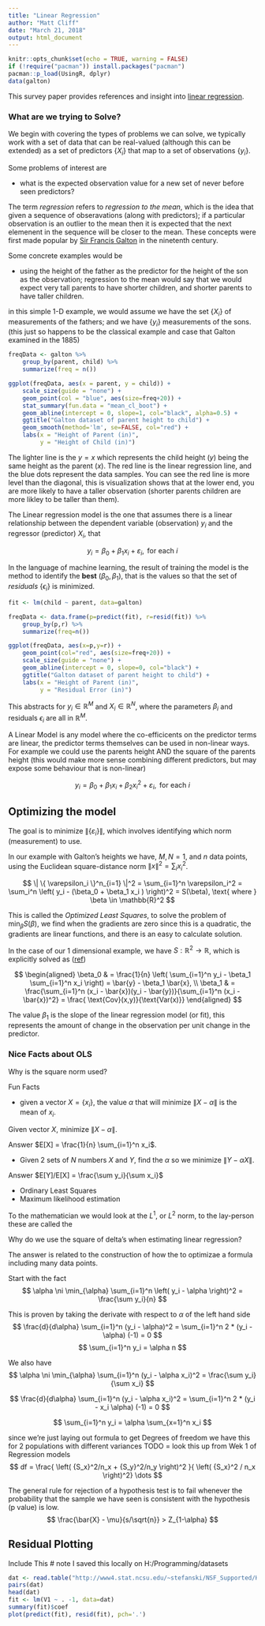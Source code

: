 ```yaml
---
title: "Linear Regression"
author: "Matt Cliff"
date: "March 21, 2018"
output: html_document
---
```


```r
knitr::opts_chunk$set(echo = TRUE, warning = FALSE)
if (!require("pacman")) install.packages("pacman")
pacman::p_load(UsingR, dplyr)
data(galton)
```


This survey paper provides references and insight into  [linear regression](https://en.wikipedia.org/wiki/Linear_regression).

### What are we trying to Solve?

We begin with covering the types of problems we can solve, we typically work with a set of data that can be real-valued (although this can be extended) as a set of predictors $\{ X_i \}$ that map to a set of observations $\{ y_i \}$.

Some problems of interest are

* what is the expected observation value for a new set of never before seen predictors?

The term *regression* refers to *regression to the mean*, which is the idea that given a sequence of obseravations (along with predictors); if a particular observation is an outlier to the mean then it is expected that the next elemenent in the sequence will be closer to the mean. These concepts were first made popular by [Sir Francis Galton](https://en.wikipedia.org/wiki/Sir_Francis_Galton) in the ninetenth century.

Some concrete examples would be

* using the height of the father as the predictor for the height of the son as the observation; regression to the mean would say that we would expect very tall parents to have shorter children, and shorter parents to have taller children.

in this simple 1-D example, we would assume we have the set $\{ X_i \}$ of measurements of the fathers; and we have $\{ y_i \}$ measurements of the sons. (this just so happens to be the classical example and case that Galton examined in the 1885)

```r

freqData <- galton %>%
    group_by(parent, child) %>%
    summarize(freq = n())

ggplot(freqData, aes(x = parent, y = child)) +
    scale_size(guide = "none") +
    geom_point(col = "blue", aes(size=freq+20)) +
    stat_summary(fun.data = "mean_cl_boot") +
    geom_abline(intercept = 0, slope=1, col="black", alpha=0.5) +
    ggtitle("Galton dataset of parent height to child") +
    geom_smooth(method='lm', se=FALSE, col="red") +
    labs(x = "Height of Parent (in)",
         y = "Height of Child (in)")


```


The lighter line is the $y=x$ which represents the child height ($y$) being the same height as the parent ($x$). The red line is the linear regression line, and the blue dots represent the data samples.  You can see the red line is more level than the diagonal, this is visualization shows that at the lower end, you are more likely to have a taller observation (shorter parents children are more likley to be taller than them).

The Linear regression model is the one that assumes there is a linear relationship between the dependent variable (observation) $y_i$ and the regressor (predictor) $X_i$, that

$$
y_i = \beta_0 + \beta_1 x_i + \varepsilon_i, \text{ for each } i
$$

In the language of machine learning, the result of training the model is the method to identify the **best** $( \beta_0, \beta_1 )$, that is the values so that the set of *residuals* $\{ \epsilon_i \}$ is minimized.


```r
fit <- lm(child ~ parent, data=galton)

freqData <- data.frame(p=predict(fit), r=resid(fit)) %>%
    group_by(p,r) %>%
    summarize(freq=n())

ggplot(freqData, aes(x=p,y=r)) +
    geom_point(col="red", aes(size=freq+20)) +
    scale_size(guide = "none") +
    geom_abline(intercept = 0, slope=0, col="black") +
    ggtitle("Galton dataset of parent height to child") +
    labs(x = "Height of Parent (in)",
         y = "Residual Error (in)")


```


This abstracts for $y_i \in \mathbb{R}^M$ and $X_i \in \mathbb{R}^N$,  where the parameters $\beta_i$ and residuals $\epsilon_i$ are all in $\mathbb{R}^M$.

A Linear Model is any model where the co-efficicents on the predictor terms are linear, the predictor terms themselves can be used in non-linear ways. For example we could use the parents height AND the square of the parents height (this would make more sense combining different predictors, but may expose some behaviour that is non-linear)

$$
y_i = \beta_0 + \beta_1 x_i + \beta_2 x_i^2 + \varepsilon_i, \text{ for each } i
$$

## Optimizing the model

The goal is to minimize $\| \{ \varepsilon_i \} \|$, which involves identifying which norm (measurement) to use.

In our example with Galton's heights we have, $M, N = 1$, and $n$ data points, using the Euclidean square-distance norm $\| x \|^2 = \sum_i x_i^2$.

$$
\| \{ \varepsilon_i \}^n_{i=1} \|^2 = \sum_{i=1}^n \varepsilon_i^2
= \sum_i^n \left( y_i - (\beta_0 + \beta_1 x_i )  \right)^2
= S(\beta), \text{ where } \beta \in \mathbb{R}^2
$$

This is called the *Optimized Least Squares*, to solve the problem of $\min_\beta S(\beta)$, we find when the gradients are zero since this is a quadratic, the gradients are linear functions, and there is an easy to calculate solution.

In the case of our 1 dimensional example, we have $S : \mathbb{R}^2 \to \mathbb{R}$, which is explicitly solved as ([ref](https://en.wikipedia.org/wiki/Simple_linear_regression#cite_note-5))

$$
\begin{aligned}
\beta_0 & = \frac{1}{n} \left( \sum_{i=1}^n y_i - \beta_1 \sum_{i=1}^n x_i \right) =  \bar{y} - \beta_1 \bar{x}, \\
\beta_1 & = \frac{\sum_{i=1}^n (x_i - \bar{x})(y_i - \bar{y})}{\sum_{i=1}^n (x_i - \bar{x})^2} = \frac{ \text{Cov}(x,y)}{\text{Var(x)}}
\end{aligned}
$$



The value $\beta_1$ is the slope of the linear regression model (or fit), this represents the amount of change in the observation per unit change in the predictor.


### Nice Facts about OLS

Why is the square norm used?

Fun Facts

 * given a vector $X = \{ x_i \}$, the value $\alpha$ that will minimize $\| X - \alpha \|$ is the mean of $x_i$.

 Given vector $X$, minimize $\| X - \alpha \|$.

 Answer $E[X] = \frac{1}{n} \sum_{i=1}^n x_i$.


* Given 2 sets of $N$ numbers $X$ and $Y$, find the $\alpha$ so we minimize $\| Y - \alpha X \|$.

Answer $E[Y]/E[X] = \frac{\sum y_i}{\sum x_i}$


* Ordinary Least Squares
* Maximum likelihood estimation



To the mathematician we would look at the $L^1$, or $L^2$ norm, to the lay-person these are called the

Why do we use the square of delta's when estimating linear regression?

The answer is related to the construction of how the to optimizae a formula including many data points.

Start with the fact
$$
\alpha \ni \min_{\alpha} \sum_{i=1}^n \left( y_i - \alpha \right)^2 = \frac{\sum y_i}{n}
$$

This is proven by taking the derivate with respect to $\alpha$ of the left hand side
$$
\frac{d}{d\alpha} \sum_{i=1}^n (y_i - \alpha)^2 =
\sum_{i=1}^n 2 * (y_i - \alpha) (-1) = 0
$$
$$
\sum_{i=1}^n y_i = \alpha  n
$$

We also have
$$
\alpha \ni \min_{\alpha} \sum_{i=1}^n (y_i - \alpha x_i)^2 = \frac{\sum y_i}{\sum x_i}
$$


$$
\frac{d}{d\alpha} \sum_{i=1}^n (y_i - \alpha x_i)^2 =
\sum_{i=1}^n 2 * (y_i - x_i \alpha) (-1) = 0
$$

$$
\sum_{i=1}^n y_i = \alpha \sum_{x=1}^n   x_i
$$

since we're just laying out formula  to get Degrees of freedom we have this for 2 populations with different variances  TODO = look this up from Wek 1 of Regression models
$$
df = \frac{ \left( {S_x}^2/n_x + {S_y}^2/n_y \right)^2 }{ \left( {S_x}^2 / n_x \right)^2} \dots
$$


The general rule for rejection of a hypothesis test is to fail whenever the probability that the sample we have seen is consistent with the hypothesis (p value) is low.
$$
\frac{\bar{X} - \mu}{s/\sqrt{n}} > Z_{1-\alpha}
$$

## Residual Plotting
Include This
#  note I saved this locally on H:/Programming/datasets
```r
dat <- read.table("http://www4.stat.ncsu.edu/~stefanski/NSF_Supported/Hidden_Images/orly_owl_files/orly_owl_Lin_4p_5_flat.txt", header=FALSE)
pairs(dat)
head(dat)
fit <- lm(V1 ~ . -1, data=dat)
summary(fit)$coef
plot(predict(fit), resid(fit), pch='.')
```
